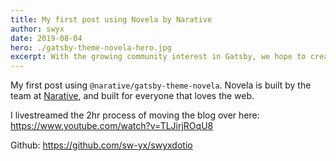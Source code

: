 ```yaml
---
title: My first post using Novela by Narative
author: swyx
date: 2019-08-04
hero: ./gatsby-theme-novela-hero.jpg
excerpt: With the growing community interest in Gatsby, we hope to create more resources that make it easier for anyone to grasp the power of this incredible tool.
---
```


My first post using `@narative/gatsby-theme-novela`. Novela is built by the team at [Narative](https://narative.co), and built for everyone that loves the web.

I livestreamed the 2hr process of moving the blog over here: https://www.youtube.com/watch?v=TLJirjROqU8

Github: https://github.com/sw-yx/swyxdotio
